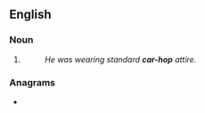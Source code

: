 {{also|carhop|car hop}}
==English==

===Noun===
{{head|en|noun}}

# {{attributive of|car hop|lang=en|nodot=1}}
#: ''He was wearing standard '''car-hop''' attire.''

===Anagrams===
* {{anagrams|en|Chopra|coprah}}